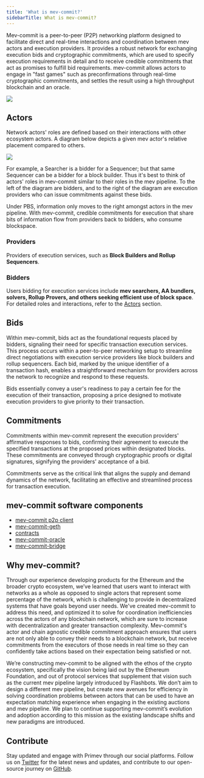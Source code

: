 ```yaml
---
title: 'What is mev-commit?'
sidebarTitle: What is mev-commit?
---
```


Mev-commit is a peer-to-peer (P2P) networking platform designed to facilitate direct and real-time interactions and coordination between mev actors and execution providers. It provides a robust network for exchanging execution bids and cryptographic commitments, which are used to specify execution requirements in detail and to receive credible commitments that act as promises to fulfill bid requirements. mev-commit allows actors to engage in "fast games" such as preconfirmations through real-time cryptographic commitments, and settles the result using a high throughput blockchain and an oracle.

<Frame>
  <img src="/images/mev-commit.png" />
</Frame>

## Actors

Network actors' roles are defined based on their interactions with other ecosystem actors. A diagram below depicts a given mev actor's relative placement compared to others.

<Frame>
  <img src="/images/supply-chain.png" />
</Frame>

For example, a Searcher is a bidder for a Sequencer; but that same Sequencer can be a bidder for a block builder. Thus it's best to think of actors' roles in mev-commit similar to their roles in the mev pipeline. To the left of the diagram are bidders, and to the right of the diagram are execution providers who can issue commitments against these bids.

Under PBS, information only moves to the right amongst actors in the mev pipeline. With mev-commit, credible commitments for execution that share bits of information flow from providers back to bidders, who consume blockspace.

### **Providers**

Providers of execution services, such as **Block Builders and Rollup Sequencers**.

### **Bidders**

Users bidding for execution services include **mev searchers, AA bundlers, solvers, Rollup Provers, and others seeking efficient use of block space**. For detailed roles and interactions, refer to the [Actors](https://docs.primev.xyz/concepts/overview/actors) section.

## Bids

Within mev-commit, bids act as the foundational requests placed by bidders, signaling their need for specific transaction execution services. This process occurs within a peer-to-peer networking setup to streamline direct negotiations with execution service providers like block builders and rollup sequencers. Each bid, marked by the unique identifier of a transaction hash, enables a straightforward mechanism for providers across the network to recognize and respond to these requests.&#x20;

Bids essentially convey a user's readiness to pay a certain fee for the execution of their transaction, proposing a price designed to motivate execution providers to give priority to their transaction.&#x20;

## Commitments

Commitments within mev-commit represent the execution providers' affirmative responses to bids, confirming their agreement to execute the specified transactions at the proposed prices within designated blocks. These commitments are conveyed through cryptographic proofs or digital signatures, signifying the providers' acceptance of a bid.

Commitments serve as the critical link that aligns the supply and demand dynamics of the network, facilitating an effective and streamlined process for transaction execution.&#x20;

## mev-commit software components

- [mev-commit p2p client](https://github.com/primevprotocol/mev-commit)
- [mev-commit-geth](https://github.com/primevprotocol/mev-commit-geth)
- [contracts](https://github.com/primevprotocol/contracts)
- [mev-commit-oracle](https://github.com/primevprotocol/mev-commit-oracle)
- [mev-commit-bridge](https://github.com/primevprotocol/mev-commit-bridge)

## Why mev-commit?

Through our experience developing products for the Ethereum and the broader crypto ecosystem, we’ve learned that users want to interact with networks as a whole as opposed to single actors that represent some percentage of the network, which is challenging to provide in decentralized systems that have goals beyond user needs. We've created mev-commit to address this need, and optimized it to solve for coordination inefficiencies across the actors of any blockchain network, which are sure to increase with decentralization and greater transaction complexity. Mev-commit's actor and chain agnostic credible commitment approach ensures that users are not only able to convey their needs to a blockchain network, but receive commitments from the executors of those needs in real time so they can confidently take actions based on their expectation being satisfied or not.

We’re constructing mev-commit to be aligned with the ethos of the crypto ecosystem, specifically the vision being laid out by the Ethereum Foundation, and out of protocol services that supplement that vision such as the current mev pipeline largely introduced by Flashbots. We don’t aim to design a different mev pipeline, but create new avenues for efficiency in solving coordination problems between actors that can be used to have an expectation matching experience when engaging in the existing auctions and mev pipeline. We plan to continue supporting mev-commit’s evolution and adoption according to this mission as the existing landscape shifts and new paradigms are introduced.

## Contribute
Stay updated and engage with Primev through our social platforms. Follow us on [Twitter](https://twitter.com/primev_xyz) for the latest news and updates, and contribute to our open-source journey on [GitHub](https://github.com/primevprotocol/).
